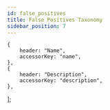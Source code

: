 ```yaml
---
id: false_positives
title: False Positives Taxonomy
sidebar_position: 7
---
```



    {
        header: "Name",
        accessorKey: "name",
    },
    {
        header: "Description",
        accessorKey: "description",
    },
];

<GithubIconRender url={fpURL}></GithubIconRender>


<TableRender columns={columns} url={fpURL}></TableRender>

